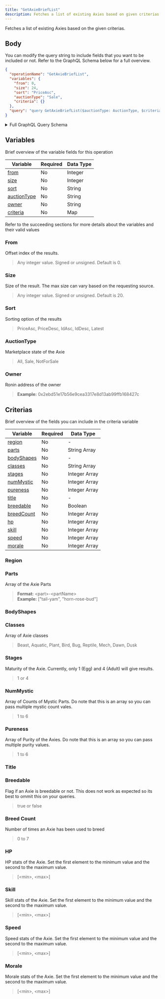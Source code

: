 ```yaml
---
title: "GetAxieBriefList"
description: Fetches a list of existing Axies based on given criterias.
---
```


Fetches a list of existing Axies based on the given criterias.

## Body

You can modify the query string to include fields that you want to be included or not. Refer to the GraphQL Schema below for a full overview.

```json
{
  "operationName": "GetAxieBriefList",
  "variables": {
    "from": 0,
    "size": 24,
    "sort": "PriceAsc",
    "auctionType": "Sale",
    "criteria": {}
  },
  "query": "query GetAxieBriefList($auctionType: AuctionType, $criteria: AxieSearchCriteria, $from: Int, $sort: SortBy, $size: Int, $owner: String) {\n  axies(auctionType: $auctionType, criteria: $criteria, from: $from, sort: $sort, size: $size, owner: $owner) {\n    total\n    results {\n      ...AxieBrief\n      __typename\n    }\n    __typename\n  }\n}\n\nfragment AxieBrief on Axie {\n  id\n  name\n  stage\n  class\n  breedCount\n  image\n  title\n  battleInfo {\n    banned\n    __typename\n  }\n  auction {\n    currentPrice\n    currentPriceUSD\n    __typename\n  }\n  parts {\n    id\n    name\n    class\n    type\n    specialGenes\n    __typename\n  }\n  __typename\n}\n"
}
```

<details>
<summary>Full GraphQL Query Schema</summary> 
<p>
&nbsp;

```graphql
query GetAxieBriefList(
  $auctionType: AuctionType
  $criteria: AxieSearchCriteria
  $from: Int
  $sort: SortBy
  $size: Int
  $owner: String
) {
  axies(
    auctionType: $auctionType
    criteria: $criteria
    from: $from
    sort: $sort
    size: $size
    owner: $owner
  ) {
    total
    results {
      ...AxieBrief
      __typename
    }
    __typename
  }
}

fragment AxieBrief on Axie {
  id
  name
  stage
  class
  breedCount
  image
  title
  battleInfo {
    banned
    __typename
  }
  auction {
    currentPrice
    currentPriceUSD
    __typename
  }
  parts {
    id
    name
    class
    type
    specialGenes
    __typename
  }
  __typename
}
```

</p>
</details>

## Variables

Brief overview of the variable fields for this operation

| Variable                    | Required | Data Type |
| --------------------------- | -------- | --------- |
| [from](#from)               | No       | Integer   |
| [size](#size)               | No       | Integer   |
| [sort](#sort)               | No       | String    |
| [auctionType](#auctiontype) | No       | String    |
| [owner](#owner)             | No       | String    |
| [criteria](#criteria)       | No       | Map       |

Refer to the succeeding sections for more details about the variables and their valid values

### From

Offset index of the results.

> Any integer value. Signed or unsigned. Default is 0.

### Size

Size of the result. The max size can vary based on the requesting source.

> Any integer value. Signed or unsigned. Default is 20.

### Sort

Sorting option of the results

> PriceAsc, PriceDesc, IdAsc, IdDesc, Latest

### AuctionType

Marketplace state of the Axie

> All, Sale, NotForSale

### Owner

Ronin address of the owner

> **Example:** 0x2ebd51e17b56e9cea3317e8d13ab99ffb168427c

## Criterias

Brief overview of the fields you can include in the criteria variable

| Variable                   | Required | Data Type     |
| -------------------------- | -------- | ------------- |
| [region](#region)          | No       | -             |
| [parts](#parts)            | No       | String Array  |
| [bodyShapes](#bodyshapes)  | No       | -             |
| [classes](#classes)        | No       | String Array  |
| [stages](#stages)          | No       | Integer Array |
| [numMystic](#numMystic)    | No       | Integer Array |
| [pureness](#pureness)      | No       | Integer Array |
| [title](#title)            | No       | -             |
| [breedable](#breedable)    | No       | Boolean       |
| [breedCount](#breed-count) | No       | Integer Array |
| [hp](#hp)                  | No       | Integer Array |
| [skill](#skill)            | No       | Integer Array |
| [speed](#speed)            | No       | Integer Array |
| [morale](#morale)          | No       | Integer Array |

### Region

### Parts

Array of the Axie Parts

> **Format:** &lt;part&gt;-&lt;partName&gt;  
> **Example:** ["tail-yam", "horn-rose-bud"]

### BodyShapes

### Classes

Array of Axie classes

> Beast, Aquatic, Plant, Bird, Bug, Reptile, Mech, Dawn, Dusk

### Stages

Maturity of the Axie. Currently, only 1 (Egg) and 4 (Adult) will give results.

> 1 or 4

### NumMystic

Array of Counts of Mystic Parts. Do note that this is an array so you can pass multiple mystic count vales.

> 1 to 6

### Pureness

Array of Purity of the Axies. Do note that this is an array so you can pass multiple purity values.

> 1 to 6

### Title

### Breedable

Flag if an Axie is breedable or not. This does not work as expected so its best to ommit this on your queries.

> true or false

### Breed Count

Number of times an Axie has been used to breed

> 0 to 7

### HP

HP stats of the Axie. Set the first element to the minimum value and the second to the maximum value.

> [&lt;min&gt;, &lt;max&gt;]

### Skill

Skill stats of the Axie. Set the first element to the minimum value and the second to the maximum value.

> [&lt;min&gt;, &lt;max&gt;]

### Speed

Speed stats of the Axie. Set the first element to the minimum value and the second to the maximum value.

> [&lt;min&gt;, &lt;max&gt;]

### Morale

Morale stats of the Axie. Set the first element to the minimum value and the second to the maximum value.

> [&lt;min&gt;, &lt;max&gt;]
